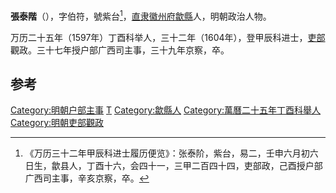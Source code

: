 '''張泰階'''（{{bd|？||？|catIdx=}}），字伯符，號紫台<ref>《万历三十二年甲辰科进士履历便览》：张泰阶，紫台，易二，壬申六月初六日生，歙县人，丁酉十六，会四十一，三甲二百四十四，吏部政，己酉授户部广西司主事，辛亥京察，卒。</ref>，[[直隶|直隶]][[徽州府|徽州府]][[歙縣|歙縣]]人，明朝政治人物。

万历二十五年（1597年）丁酉科举人，三十二年（1604年），登甲辰科进士，[[吏部|吏部]]觀政。三十七年授户部广西司主事，三十九年京察，卒。

==参考==
{{reflist}}
{{明朝人物小作品}}
{{萬曆三十二年甲辰科殿試金榜}}
{{DEFAULTSORT:}}
[[Category:明朝户部主事|Category:明朝户部主事]]
[[Category:张姓|T]]
[[Category:歙縣人|Category:歙縣人]]
[[Category:萬曆二十五年丁酉科舉人|Category:萬曆二十五年丁酉科舉人]]
[[Category:明朝吏部觀政|Category:明朝吏部觀政]]